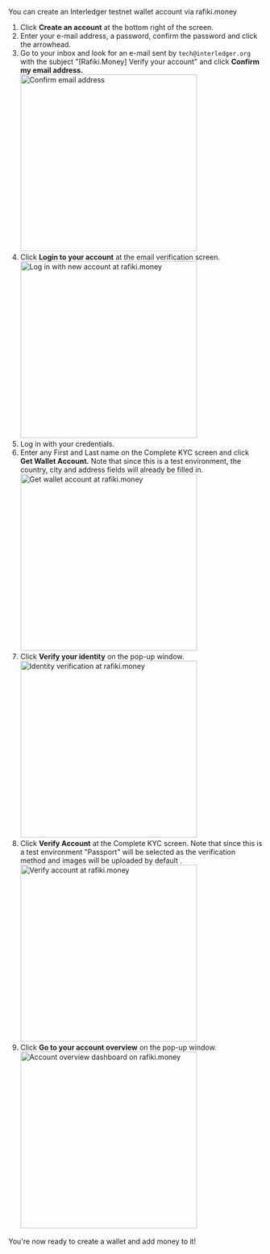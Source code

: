 
You can create an Interledger testnet wallet account via <LinkOut href="https://rafiki.money">rafiki.money</LinkOut>

1.  Click **Create an account** at the bottom right of the screen.
2.  Enter your e-mail address, a password, confirm the password and click the arrowhead. 
3.  Go to your inbox and look for an e-mail sent by `tech@interledger.org` with the subject "[Rafiki.Money] Verify your account" and click **Confirm my email address.** <br /><img src="/img/snippets/rafiki-money-step4.png" alt="Confirm email address" class="img-outline" width="350" height="auto" />
4.  Click **Login to your account** at the email verification screen. <br /><img src="/img/snippets/rafiki-money-step5.png" alt="Log in with new account at rafiki.money" class="img-outline" width="350" height="auto" />
5.  Log in with your credentials.
6.  Enter any First and Last name on the Complete KYC screen and click **Get Wallet Account.**  Note that since this is a test environment, the country, city and address fields will already be filled in.   <br /><img src="/img/snippets/rafiki-money-step8.png" alt="Get wallet account at rafiki.money" class="img-outline" width="350" height="auto" />
7.  Click **Verify your identity** on the pop-up window. <br /><img src="/img/snippets/rafiki-money-step9.png" alt="Identity verification at rafiki.money" class="img-outline" width="350" height="auto" />
8.  Click **Verify Account** at the Complete KYC screen.  Note that since this is a test environment "Passport" will be selected as the verification method and images will be uploaded by default  . <br /><img src="/img/snippets/rafiki-money-step10.png" alt="Verify account at rafiki.money" class="img-outline" width="350" height="auto" />
9.  Click **Go to your account overview** on the pop-up window. <br /><img src="/img/snippets/rafiki-money-step11.png" alt="Account overview dashboard on rafiki.money" class="img-outline" width="350" height="auto" />

You're now ready to create a wallet and add money to it!

<br></br>
